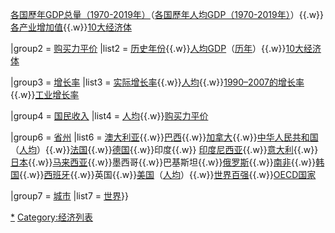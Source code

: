 {{Navbox
|name = 国内生产总值列表
|title = [[国内生产总值]]列表
|bodyclass = hlist
|state = {{{state<includeonly>|autocollapse</includeonly>}}}

|group1 = [[各国国内生产总值列表 (国际汇率)|国际汇率]]
|list1 = [[各国人均国内生产总值列表 (国际汇率)|各国目前人均GDP]]{{.w}}[[各国历年国内生产总值列表 (国际汇率)|各国歷年GDP总量（1970-2019年）]]（[[各国历年人均国内生产总值列表 (国际汇率)|各国歷年人均GDP（1970-2019年）]]）{{.w}}[[各国各产业国内生产总值列表|各产业增加值]]{{.w}}[[历年世界十大经济体国内生产总值列表|10大经济体]]

|group2 = [[各国国内生产总值列表 (购买力平价)|购买力平价]]
|list2 = [[世界各地区历史上的国内生产总值列表 (购买力平价)|历史年份]]{{.w}}[[各国人均国内生产总值列表 (购买力平价)|人均GDP]]（[[歷史上各國人均國內生產毛額列表 (購買力平價)|历年]]）{{.w}}[[历年世界十大经济体国内生产总值列表|10大经济体]]

|group3 = [[各国GDP实际增长率列表|增长率]]
|list3 = [[各国GDP实际增长率列表|实际增长率]]<noinclude>{{.w}}[[:en:List of countries by GDP (real) per capita growth rate|人均]]{{.w}}[[:en:List of countries by GDP growth 1990–2007|1990–2007的增长率]]{{.w}}[[:en:List of countries by industrial production growth rate|工业增长率]]</noinclude>

|group4 = [[國民所得|国民收入]]
|list4 = [[各国人均国民总收入列表|人均]]{{.w}}[[各国人均国民总收入列表 (购买力平价)|购买力平价]]

<!-- <noinclude>
|group5 = Countries by region
|list5 = 
* Africa
** [[:en:List of African countries by GDP (nominal)|nominal]]
** [[:en:List of African countries by GDP (PPP)|PPP]]
* Latin America & Caribbean
** [[:en:List of Latin American and Caribbean countries by GDP (nominal)|nominal]]
** [[:en:List of Latin American and Caribbean countries by GDP (PPP)|PPP]]
* North America
** [[:en:List of North American countries by GDP (nominal)|nominal]]
** [[:en:List of North American countries by GDP (PPP)|PPP]]
* South America
** [[:en:List of South American countries by GDP (nominal)|nominal]]
** [[:en:List of South American countries by GDP (PPP)|PPP]]
* [[:en:List of Arab League countries by GDP (nominal)|Arab League]]
* [[:en:List of Asian countries by GDP|Asia]]
* Asia & Pacific
** [[:en:List of Asian and Pacific countries by GDP (nominal)|nominal]]
** [[:en:List of Asian and Pacific countries by GDP (nominal) per capita|nominal per capita]]
** [[:en:List of Asian and Pacific countries by GDP (PPP)|PPP]]
* [[:en:Lists of former Soviet Republics by GDP (PPP)|Former Soviet Republics]]
* Europe
** [[:en:List of European countries by GDP (nominal)|nominal]]
** [[:en:List of European countries by GDP (nominal) per capita|nominal per capita]]
** [[:en:List of European countries by GDP (PPP)|PPP]]
** [[:en:List of European countries by GDP (PPP) per capita|PPP per capita]]
* [[:en:List of Oceanian countries by GDP (PPP)|Oceania]]
</noinclude>
-->

|group6 = [[地区生产总值|省州]]
|list6 = [[澳大利亚各州及联邦领地区域生产总值与人均生产总值列表|澳大利亚]]{{.w}}[[巴西各州国内生产总值列表|巴西]]{{.w}}[[加拿大各省国内生产总值列表|加拿大]]{{.w}}[[中华人民共和国省级行政区地区生产总值列表|中华人民共和国]] （[[中华人民共和国省级行政区人均地区生产总值列表|人均]]）{{.w}}[[法国各大区国内生产总值列表|法国]]{{.w}}[[德国各州国内生产总值列表|德国]]{{.w}}印度{{.w}} [[印度尼西亚各省人均地区生产总值列表|印度尼西亚]]{{.w}}[[義大利經濟#各大区经济|意大利]]{{.w}}[[日本各都道府縣國內生產總值列表|日本]]{{.w}}[[马来西亚各州国内生产总值列表|马来西亚]]{{.w}}墨西哥{{.w}}巴基斯坦{{.w}}[[俄罗斯各联邦主体国内生产总值列表|俄罗斯]]{{.w}}[[南非各省國內生產總值列表|南非]]{{.w}}[[韩国各地国内生产总值列表|韩国]]{{.w}}[[西班牙各自治区国内生产总值列表|西班牙]]{{.w}}英国{{.w}}[[美国各州国内生产总值列表|美国]]（[[美國各州人均生產總額列表|人均]]）{{.w}}[[国内生产总值过千亿美元世界各国一级行政区列表|世界百强]]{{.w}}[[經濟合作與發展組織國家人均地區生產總值|OECD国家]]

|group7 = [[世界城市国内生产总值列表|城市]]
|list7 = [[世界城市国内生产总值列表|世界]]}}<noinclude>

[[Category:国内生产总值|*]]
[[Category:经济列表]]
</noinclude>